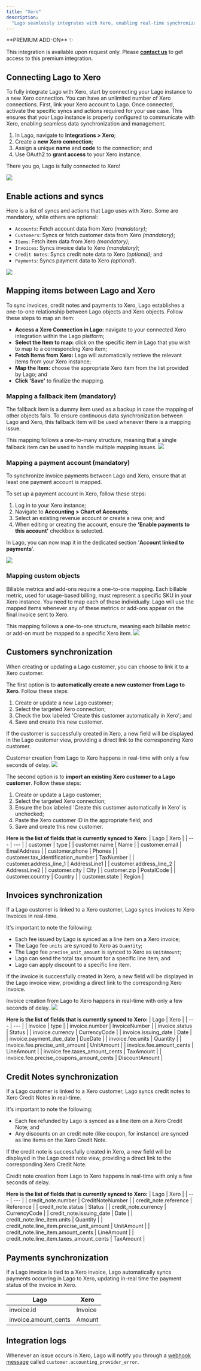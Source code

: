 ```yaml
---
title: "Xero"
description:
  "Lago seamlessly integrates with Xero, enabling real-time synchronization of billing data with your preferred accounting tool."
---
```


<Info>
**PREMIUM ADD-ON** ✨

This integration is available upon request only. Please **[contact us](mailto:hello@getlago.com)** to get access to this premium integration.
</Info>

## Connecting Lago to Xero

To fully integrate Lago with Xero, start by connecting your Lago instance to a new Xero connection. 
You can have an unlimited number of Xero connections. First, link your Xero account to Lago. 
Once connected, activate the specific syncs and actions required for your use case. 
This ensures that your Lago instance is properly configured to communicate with Xero, enabling seamless data synchronization and management.

1. In Lago, navigate to **Integrations > Xero**;
2. Create a **new Xero connection**;
3. Assign a unique **name** and **code** to the connection; and
4. Use OAuth2 to **grant access** to your Xero instance.

There you go, Lago is fully connected to Xero!

<Frame caption="Granting access to Xero">
  <img src="/integrations/images/xero-grant-access-lago.png" />
</Frame>


## Enable actions and syncs
Here is a list of syncs and actions that Lago uses with Xero. Some are mandatory, while others are optional:

- `Accounts`: Fetch account data from Xero *(mandatory)*;
- `Customers`: Syncs or fetch customer data from Xero *(mandatory)*;
- `Items`: Fetch item data from Xero *(mandatory)*;
- `Invoices`: Syncs invoice data to Xero *(mandatory)*;
- `Credit Notes`: Syncs credit note data to Xero *(optional)*; and
- `Payments`: Syncs payment data to Xero *(optional)*.

<Frame caption="Granting access to Xero">
  <img src="/integrations/images/xero-syncs-and-actions.png" />
</Frame>

## Mapping items between Lago and Xero
To sync invoices, credit notes and payments to Xero, Lago establishes a one-to-one relationship between Lago objects and Xero objects. Follow these steps to map an item:
- **Access a Xero Connection in Lago:** navigate to your connected Xero integration within the Lago platform;
- **Select the Item to map:** click on the specific item in Lago that you wish to map to a corresponding Xero item;
- **Fetch Items from Xero:** Lago will automatically retrieve the relevant items from your Xero instance;
- **Map the Item:** choose the appropriate Xero item from the list provided by Lago; and
- **Click 'Save'** to finalize the mapping.

### Mapping a fallback item (mandatory)
The fallback item is a dummy item used as a backup in case the mapping of other objects fails. 
To ensure continuous data synchronization between Lago and Xero, this fallback item will be used whenever there is a mapping issue.

<Info>
This mapping follows a one-to-many structure, meaning that a single fallback item can be used to handle multiple mapping issues.
</Info>

<Frame caption="Map a fallback item between Lago and Xero">
  <img src="/integrations/images/xero-mapping-fallback-item.png" />
</Frame>

### Mapping a payment account (mandatory)
To synchronize invoice payments between Lago and Xero, ensure that at least one payment account is mapped.

To set up a payment account in Xero, follow these steps:
1. Log in to your Xero instance;
2. Navigate to **Accounting > Chart of Accounts**;
3. Select an existing revenue account or create a new one; and
4. When editing or creating the account, ensure the **'Enable payments to this account'** checkbox is selected.

In Lago, you can now map it in the dedicated section '**Account linked to payments**'.

<Frame caption="Map a fallback item between Lago and Xero">
  <img src="/integrations/images/xero-create-payment-account.png" />
</Frame>

### Mapping custom objects
Billable metrics and add-ons require a one-to-one mapping. Each billable metric, used for usage-based billing, must represent a specific SKU in your Xero instance. 
You need to map each of these individually. Lago will use the mapped items whenever any of these metrics or add-ons appear on the final invoice sent to Xero.

<Info>
This mapping follows a one-to-one structure, meaning each billable metric or add-on must be mapped to a specific Xero item.
</Info>

<Frame caption="Map custom items between Lago and Xero">
  <img src="/integrations/images/xero-mapping-custom-objects.png" />
</Frame>

## Customers synchronization
When creating or updating a Lago customer, you can choose to link it to a Xero customer.

The first option is to **automatically create a new customer from Lago to Xero**. Follow these steps:
1. Create or update a new Lago customer;
2. Select the targeted Xero connection;
3. Check the box labeled 'Create this customer automatically in Xero'; and
5. Save and create this new customer.

If the customer is successfully created in Xero, a new field will be displayed in the Lago customer view, providing a direct link to the corresponding Xero customer.

<Info>
Customer creation from Lago to Xero happens in real-time with only a few seconds of delay.
</Info>


<Frame caption="Lago customer integrated with Xero">
  <img src="/integrations/images/xero-sync-customers.png" />
</Frame>

The second option is to **import an existing Xero customer to a Lago customer**. Follow these steps:
1. Create or update a Lago customer;
2. Select the targeted Xero connection;
3. Ensure the box labeled 'Create this customer automatically in Xero' is unchecked;
4. Paste the Xero customer ID in the appropriate field; and
5. Save and create this new customer.

**Here is the list of fields that is currently synced to Xero:**
| Lago | Xero |
| --- | --- |
| customer | type |
| customer.name | Name |
| customer.email | EmailAddress |
| customer.phone | Phones |
| customer.tax_identification_number | TaxNumber |
| customer.address_line_1 | AddressLine1 |
| customer.address_line_2 | AddressLine2 |
| customer.city | City |
| customer.zip | PostalCode |
| customer.country | Country |
| customer.state | Region |

## Invoices synchronization
If a Lago customer is linked to a Xero customer, Lago syncs invoices to Xero Invoices in real-time.

It's important to note the following:
- Each fee issued by Lago is synced as a line item on a Xero invoice;
- The Lago fee `units` are synced to Xero as `Quantity`;
- The Lago fee `precise_unit_amount` is synced to Xero as `UnitAmount`;
- Lago can send the total tax amount for a specific line item; and
- Lago can apply discount to a specific line item.

If the invoice is successfully created in Xero, a new field will be displayed in the Lago invoice view, providing a direct link to the corresponding Xero invoice.

<Info>
Invoice creation from Lago to Xero happens in real-time with only a few seconds of delay.
</Info>

<Frame caption="Sync Lago invoices to Xero">
  <img src="/integrations/images/xero-sync-invoices.png" />
</Frame>

**Here is the list of fields that is currently synced to Xero:**
| Lago | Xero |
| --- | --- |
| invoice | type |
| invoice.number | InvoiceNumber |
| invoice.status | Status |
| invoice.currency | CurrencyCode |
| invoice.issuing_date | Date |
| invoice.payment_due_date | DueDate |
| invoice.fee.units | Quantity |
| invoice.fee.precise_unit_amount | UnitAmount |
| invoice.fee.amount_cents | LineAmount |
| invoice.fee.taxes_amount_cents | TaxAmount |
| invoice.fee.precise_coupons_amount_cents | DiscountAmount |

## Credit Notes synchronization
If a Lago customer is linked to a Xero customer, Lago syncs credit notes to Xero Credit Notes in real-time.

It's important to note the following:
- Each fee refunded by Lago is synced as a line item on a Xero Credit Note; and
- Any discounts on an credit note (like coupon, for instance) are synced as line items on the Xero Credit Note.

If the credit note is successfully created in Xero, a new field will be displayed in the Lago credit note view, providing a direct link to the corresponding Xero Credit Note.

<Info>
Credit note creation from Lago to Xero happens in real-time with only a few seconds of delay.
</Info>

**Here is the list of fields that is currently synced to Xero:**
| Lago | Xero |
| --- | --- |
| credit_note.number | CreditNoteNumber |
| credit_note.reference | Reference |
| credit_note.status | Status |
| credit_note.currency | CurrencyCode |
| credit_note.issuing_date | Date |
| credit_note.line_item.units | Quantity |
| credit_note.line_item.precise_unit_amount | UnitAmount |
| credit_note.line_item.amount_cents | LineAmount |
| credit_note.line_item.taxes_amount_cents | TaxAmount |

## Payments synchronization
If a Lago invoice is tied to a Xero invoice, Lago automatically syncs payments occurring in Lago to Xero, updating in-real time the payment status of the invoice in Xero.

| Lago | Xero |
| --- | --- |
| invoice.id | Invoice |
| invoice.amount_cents | Amount |

## Integration logs
Whenever an issue occurs in Xero, Lago will notify you through a [webhook message](/api-reference/webhooks/messages#accounting-provider-error) called `customer.accounting_provider_error`.